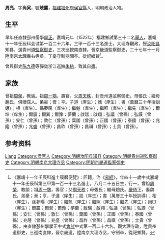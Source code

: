 {{明清人物信息框
| 姓名 = 周亮
| 原名 =
| 圖片名稱= 
| 圖片大小 =
| 圖片說明 = 
| 最高職務 = 南京大理寺丞
| 國家 = 大明 
| 爵位 =
| 籍貫 = [[福建省|福建省]][[福州府|福州府]][[侯官縣|侯官縣]]
| 族裔 = 
| 字號 = 字尚寅，號岐麓
| 諡號 =
| 出生日期 = 八月二十五日
| 出生地點 =
| 逝世日期 = 卒年不詳
| 逝世地點 =
| 墓葬 =
| 配偶 = 配魏氏，贈孺人；继配趙氏，封孺人
| 親屬 = 
| 出身 =
* 嘉靖元年壬午科舉人
* 嘉靖十一年壬辰科進士
| 經歷 =
| 著作 =  
}}
'''周亮'''{{BD|1492年||？年||}}，字'''尚寅'''，號'''岐麓'''，[[福建|福建]][[福州府|福州府]][[侯官縣|侯官縣]]人，明朝政治人物。

==生平==
早年任直隸邳州儒學[[學正|學正]]。嘉靖元年（1522年）福建鄉試第三十二名[[舉人|舉人]]，嘉靖十一年壬辰科会试第一百二十六年，三甲一百十三名進士。大理寺觀政，授[[汝阳县|汝阳县]]知县，選貴州道[[監察御史|監察御史]]，三次巡按南直隸。晉京畿道監察御史，二十七年十一月陞南京[[大理寺|大理寺]]右寺丞，丁憂守制期間卒。從祀鄉賢<ref>《嘉靖十一年壬辰科進士履曆便覽》：匠籍，治《[[易經|易經]]》，年四十一歲中式嘉靖十一年壬辰科第三甲第一百一十三名進士。八月二十五日生，行一，曾祖[[周榮|周榮]]，教諭；祖[[周一鶚|周一鶚]]，壽官；父[[周天秩|周天秩]]；母張氏；繼母趙氏。[[嚴侍下|嚴侍下]]，妻魏氏，弟豪；膏；亨，子道（庠生）；誥（庠生）；書（萬曆三十年授訓導）；相（庠生），孫夢暘（庠生）；繼魁（庠生）；繼照（庠生）；繼先（庠生）；爾□（庠生）；爾震；爾巽；爾豫；夢蘭；啟瑞；啟翔；弘議（曾孫）；弘謨（曾孫）；安仁（曾孫）；敦仁（曾孫）；葉國（曾孫）；正國（曾孫）；泰國（曾孫）；兆隆（曾孫）；兆盛（曾孫）；昌祚（曾孫）；昌祺（曾孫）；士貴（曾孫）。由直隸邳州學學正中式[[會試|會試]]中式第一百二十六名。觀大理寺政，陞貴州道御史，三巡南直隸，晉京畿道，陞南京大理寺丞，守制卒，從祀鄉賢。</ref>。

曾與御史[[陳九德_(嘉靖進士)|陈九德]]等彈劾浙江巡撫[[朱紈|朱紈]]，致其自盡。

==家族==
曾祖[[周榮|周榮]]，教谕。祖[[周一鶚|周一鶚]]，壽官。父[[周天秩|周天秩]]，封贵州道监察御史。母張氏；繼母趙氏，俱贈孺人。弟豪；膏；亨。子道（庠生）；誥（庠生）；書（萬曆三十年授訓導）；相（庠生）。孫夢暘（庠生）；繼魁（庠生）；繼照（庠生）；繼先（庠生）；爾坤（庠生）；爾震；爾巽；爾豫；夢蘭；啟瑞；啟翔；弘議（曾孫）；弘謨（曾孫）；安仁（曾孫）；敦仁（曾孫）；葉國（曾孫）；正國（曾孫）；泰國（曾孫）；兆隆（曾孫）；兆盛（曾孫）；昌祚（曾孫）；昌祺（曾孫）；士貴（曾孫）。

== 参考资料 ==
{{reflist}}

{{嘉靖十一年壬辰科殿试金榜}}

{{Authority control}}
{{DEFAULTSORT:Zhou周}}
[[Category:周姓|Liang]]
[[Category:侯官人|Category:侯官人]]
[[Category:明朝汝阳县知县|Category:明朝汝阳县知县]]
[[Category:明朝貴州道監察御史|Category:明朝貴州道監察御史]]
[[Category:明朝南京大理寺丞|Category:明朝南京大理寺丞]]
[[Category:明朝京畿道監察御史|Category:明朝京畿道監察御史]]